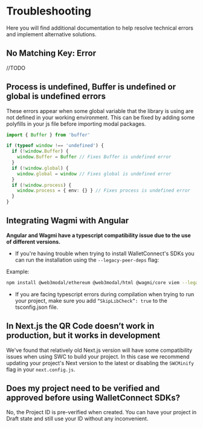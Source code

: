# Troubleshooting

Here you will find additional documentation to help resolve technical errors and implement alternative solutions.

## No Matching Key: Error

//TODO
## Process is undefined, Buffer is undefined or global is undefined errors

These errors appear when some global variable that the library is using are not defined in your working environment.
 This can be fixed by adding some polyfills in your js file before importing modal packages.

```ts
import { Buffer } from 'buffer'

if (typeof window !== 'undefined') {
  if (!window.Buffer) {
    window.Buffer = Buffer // Fixes Buffer is undefined error
  }
  if (!window.global) {
    window.global = window // Fixes global is undefined error
  }
  if (!window.process) {
    window.process = { env: {} } // Fixes process is undefined error
  }
}
```

## Integrating Wagmi with Angular

**Angular and Wagmi have a typescript compatibility issue due to the use of different versions.**

- If you're having trouble when trying to install WalletConnect's SDKs you can run the installation using the `--legacy-peer-deps` flag:

Example:

```bash npm2yarn
npm install @web3modal/ethereum @web3modal/html @wagmi/core viem --legacy-peer-deps
```

- If you are facing typescript errors during compilation when trying to run your project, make sure you add `“SkipLibCheck”: true` to the tsconfig.json file.

## In Next.js the QR Code doesn’t work in production, but it works in development

We've found that relatively old Next.js version will have some compatibility issues when using SWC to build your project. In this case we 
recommend updating your project's Next version to the latest or disabling the `SWCMinify` flag in your `next.config.js`.

## Does my project need to be verified and approved before using WalletConnect SDKs?
No, the Project ID is  pre-verified when created. You can have your project in Draft state and still use your ID without any inconvenient.

